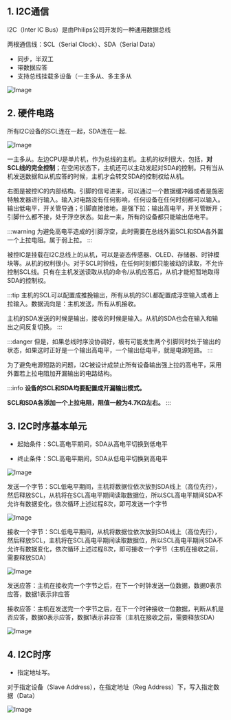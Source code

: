 

<WordCount>

## 1. I2C通信

I2C（Inter IC Bus）是由Philips公司开发的一种通用数据总线

两根通信线：SCL（Serial Clock）、SDA（Serial Data）

- 同步，半双工
- 带数据应答
- 支持总线挂载多设备（一主多从、多主多从

![Image](https://github.com/user-attachments/assets/d11ee805-a168-41c1-a5b1-781acdf4b0e4)


## 2. 硬件电路

所有I2C设备的SCL连在一起，SDA连在一起.

![Image](https://github.com/user-attachments/assets/e41dd3ad-ac8a-4a31-a009-f7a38c68f34c)

一主多从。左边CPU是单片机，作为总线的主机。主机的权利很大，包括，**对SCL线的完全控制**；在空闲状态下，主机还可以主动发起对SDA的控制。只有当从机发送数据和从机应答的时候，主机才会转交SDA的控制权给从机。

右图是被控IC的内部结构。引脚的信号进来，可以通过一个数据缓冲器或者是施密特触发器进行输入。输入对电路没有任何影响，任何设备在任何时刻都可以输入。输出低电平，开关管导通；引脚直接接地，是强下拉；输出高电平，开关管断开；引脚什么都不接，处于浮空状态。如此一来，所有的设备都只能输出低电平。

:::warning
为避免高电平造成的引脚浮空，此时需要在总线外面SCL和SDA各外置一个上拉电阻。属于弱上拉。
:::

被控IC是挂载在I2C总线上的从机，可以是姿态传感器、OLED、存储器、时钟模块等。从机的权利很小。对于SCL时钟线，在任何时刻都只能被动的读取，不允许控制SCL线。只有在主机发送读取从机的命令/从机应答后，从机才能短暂地取得SDA的控制权。

:::tip
主机的SCL可以配置成推挽输出，所有从机的SCL都配置成浮空输入或者上拉输入。数据流向是：主机发送，所有从机接收。

主机的SDA发送的时候是输出，接收的时候是输入。从机的SDA也会在输入和输出之间反复切换。
:::

:::danger
但是，如果总线时序没协调好，极有可能发生两个引脚同时处于输出的状态，如果这时正好是一个输出高电平，一个输出低电平，就是电源短路。
:::

为了避免电源短路的问题，I2C被设计成禁止所有设备输出强上拉的高电平，采用外置若上拉电阻加开漏输出的电路结构。


:::info
**设备的SCL和SDA均要配置成开漏输出模式。**

**SCL和SDA各添加一个上拉电阻，阻值一般为4.7KΩ左右。**
:::




## 3. I2C时序基本单元

- 起始条件：SCL高电平期间，SDA从高电平切换到低电平

- 终止条件：SCL高电平期间，SDA从低电平切换到高电平

![Image](https://github.com/user-attachments/assets/677de5e2-ec8c-4ee5-bdad-5ed61d539c6f)


发送一个字节：SCL低电平期间，主机将数据位依次放到SDA线上（高位先行），然后释放SCL，从机将在SCL高电平期间读取数据位，所以SCL高电平期间SDA不允许有数据变化，依次循环上述过程8次，即可发送一个字节

![Image](https://github.com/user-attachments/assets/3a38e2d1-f5a0-43b7-a95a-b6783011c4c5)

接收一个字节：SCL低电平期间，从机将数据位依次放到SDA线上（高位先行），然后释放SCL，主机将在SCL高电平期间读取数据位，所以SCL高电平期间SDA不允许有数据变化，依次循环上述过程8次，即可接收一个字节（主机在接收之前，需要释放SDA）

![Image](https://github.com/user-attachments/assets/66f675d5-12ba-45b3-ab65-3dbdadb37155)

发送应答：主机在接收完一个字节之后，在下一个时钟发送一位数据，数据0表示应答，数据1表示非应答

接收应答：主机在发送完一个字节之后，在下一个时钟接收一位数据，判断从机是否应答，数据0表示应答，数据1表示非应答（主机在接收之前，需要释放SDA）

![Image](https://github.com/user-attachments/assets/26a60934-59d6-47ba-822a-934aa5b9eb8b)



## 4. I2C时序

- 指定地址写。

对于指定设备（Slave Address），在指定地址（Reg Address）下，写入指定数据（Data）

![Image](https://github.com/user-attachments/assets/23f54d01-1e79-46b7-8e69-d4fa25965c0b)



</WordCount>